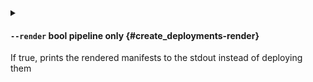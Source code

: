 
<details className="config-field -function" data-expandable="false">
<summary>

#### `--render` <span class="config-field-type">bool</span> <span class="config-field-enum"></span> <span class="config-field-default -return"></span> <span class="config-field-required" data-required="false">pipeline only</span>  {#create_deployments-render}

If true, prints the rendered manifests to the stdout instead of deploying them

</summary>



</details>
